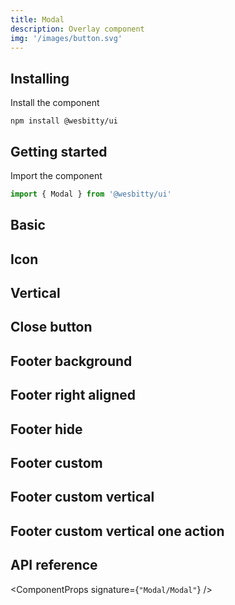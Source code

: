 ```yaml
---
title: Modal
description: Overlay component
img: '/images/button.svg'
---
```


## Installing

Install the component

```cli
npm install @wesbitty/ui
```

## Getting started

Import the component

```js
import { Modal } from '@wesbitty/ui'
```

## Basic

<CodeSample sample="ModalBasic" v="0" />

## Icon

<CodeSample sample="ModalIcon" v="0" />

## Vertical

<CodeSample sample="ModalVertical" v="0" />

## Close button

<CodeSample sample="ModalCloseButton" v="0" />

## Footer background

<CodeSample sample="ModalFooterBackground" v="0" />

## Footer right aligned

<CodeSample sample="ModalFooterRightAligned" v="0" />

## Footer hide

<CodeSample sample="ModalFooterHide" v="0" />

## Footer custom

<CodeSample sample="ModalFooterCustom" v="0" />

## Footer custom vertical

<CodeSample sample="ModalFooterCustomVertical" v="0" />

## Footer custom vertical one action

<CodeSample sample="ModalFooterCustomVerticalOneButton" v="0" />

## API reference

<ComponentProps signature={`"Modal/Modal"`} />
